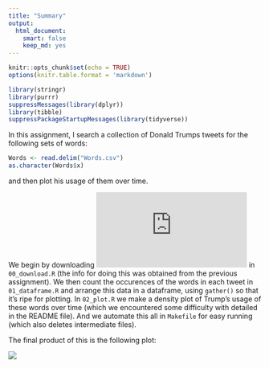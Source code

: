 ```yaml
---
title: "Summary"
output: 
  html_document: 
    smart: false
    keep_md: yes
---
```


```r
knitr::opts_chunk$set(echo = TRUE)
options(knitr.table.format = 'markdown')
```

```r
library(stringr)
library(purrr)
suppressMessages(library(dplyr))
library(tibble)
suppressPackageStartupMessages(library(tidyverse))
```

In this assignment, I search a collection of Donald Trumps tweets for the following sets of words:

```r
Words <- read.delim("Words.csv")
as.character(Words$x)
```

and then plot his usage of them over time.

We begin by downloading ![the data](https://jennybc.github.io/purrr-tutorial/ls08_trump-tweets.html) in `00_download.R` (the info for doing this was obtained from the previous assignment). We then count the occurences of the words in each tweet in `01_dataframe.R` and arrange this data in a dataframe, using `gather()` so that it's ripe for plotting. In `02_plot.R` we make a density plot of Trump's usage of these words over time (which we encountered some difficulty with detailed in the README file). And we automate this all in `Makefile` for easy running (which also deletes intermediate files).

The final product of this is the following plot:

![](tweet_freq.png)








